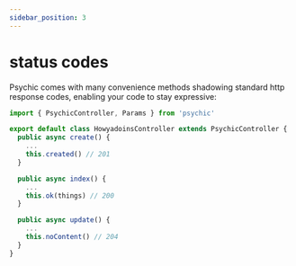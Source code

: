 ```yaml
---
sidebar_position: 3
---
```



# status codes

Psychic comes with many convenience methods shadowing standard http response codes, enabling your code to stay expressive:

```ts
import { PsychicController, Params } from 'psychic'

export default class HowyadoinsController extends PsychicController {
  public async create() {
    ...
    this.created() // 201
  }

  public async index() {
    ...
    this.ok(things) // 200
  }

  public async update() {
    ...
    this.noContent() // 204
  }
}
```
